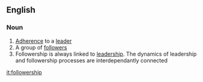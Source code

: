 ==English==

===Noun===
{{en-noun|-}}

# [[adherence|Adherence]] to a [[leader]]
# A group of [[follower]]s
# Followership is always linked to [[leadership]]. The dynamics of leadership and followership processes are interdependantly connected

[[it:followership]]